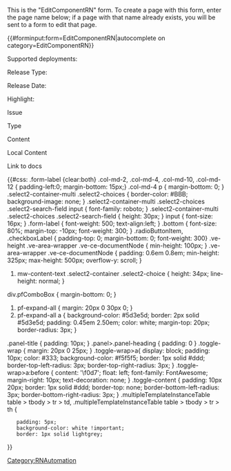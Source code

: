 <noinclude>
This is the "EditComponentRN" form.
To create a page with this form, enter the page name below;
if a page with that name already exists, you will be sent to a form to edit that page.


{{#forminput:form=EditComponentRN|autocomplete on category=EditComponentRN}}

</noinclude><includeonly>
<div id="wikiPreview" style="display: none; padding-bottom: 25px; margin-bottom: 25px; border-bottom: 1px solid #AAAAAA;"></div>
{{{info|edit title=Editing {{#explode:{{FULLPAGENAME}}|/|2}}  }}}

{{{for template|ComponentRN}}}
{{{field|ComponentId|hidden}}}
{{{field|JQL|hidden}}}

<div class="col-md-2 form-label">Supported deployments:</div> 
<div class="col-md-10">
{{{field|DeploymentTypeId|input type=tokens|existing values only|cargo table=DeploymentType|cargo field=Id|mapping template=DeploymentTypeMap}}}</div>  
<div class="col-md-2 form-label">Release Type:</div> 
<div class="col-md-10">{{{field|ReleaseTypeId|input type=radiobutton|cargo table=ReleaseType|cargo field=Id|mapping template=ReleaseTypeMap|placeholder=Click to select release type|}}}</div> 
<div class="col-md-2 form-label">Release Date:</div>
<div class="col-md-10">{{{field|ReleaseDate|input type=datepicker|default=now}}}</div> 
<div class="col-md-2 form-label">Highlight:{{FormTip|Craft a single sentence that sums up the main selling point for this release. For example, <need 2 or 3 solid examples>}}</div>
<div class="col-md-10">{{{field|Highlight|input type=textarea|editor=visualeditor}}}</div>
<div style="clear:both"></div>
{{{end template}}}

{{{for template|JiraIssue|multiple|displayed fields when minimized=Issue,IssueType}}}
<div class="col-md-2 form-label">Issue</div>
<div class="col-md-10">{{{field|Issue}}}</div>
<div class="col-md-2 form-label">Type</div>
<div class="col-md-10">{{{field|IssueType|input type=dropdown|cargo table=IssueType|cargo field=Id|mapping template=IssueTypeMap}}}</div>
<!-- removing deployment type <div class="col-md-2 form-label">Deployment Type</div>
<div class="col-md-10">{{{field|DeploymentTypeId|input type=tokens|cargo table=DeploymentType|cargo field=Id|mapping template=DeploymentTypeMap}}}</div>-->
<div class="col-md-2 form-label">Content</div>
<div class="col-md-10">{{{field|Content|input type=textarea|restricted=GenericUser}}}</div>
<div class="col-md-2 form-label">Local Content</div>
<div class="col-md-10">{{{field|LocalContent|input type=textarea|editor=visualeditor}}}</div>
<div class="col-md-2 form-label">Link to docs</div>
<div class="col-md-10">{{{field|SupportingDocumentation|input type=text|size=70}}}</div>

{{{end template}}}


<!--{{#invoke:RNAutomation|EditRN}}-->



{{{standard input|summary}}}



{{{standard input|save}}}  {{{standard input|changes}}} {{{standard input|cancel}}}

{{#css:
.form-label {clear:both}
.col-md-2, .col-md-4, .col-md-10, .col-md-12 { padding-left:0; margin-bottom: 15px;}
.col-md-4 p { margin-bottom: 0; }
.select2-container-multi .select2-choices { border-color: #BBB; background-image: none; }
.select2-container-multi .select2-choices .select2-search-field input { font-family: roboto; }
.select2-container-multi .select2-choices .select2-search-field { height: 30px; }
input { font-size: 16px; }
.form-label { font-weight: 500; text-align:left; }
.bottom { font-size: 80%; margin-top: -10px; font-weight: 300; }
.radioButtonItem, .checkboxLabel { padding-top: 0; margin-bottom: 0; font-weight: 300}
.ve-height .ve-area-wrapper .ve-ce-documentNode { min-height: 100px; }
.ve-area-wrapper .ve-ce-documentNode { padding: 0.6em 0.8em; min-height: 325px; max-height: 500px; overflow-y: scroll; }
#mw-content-text .select2-container .select2-choice { height: 34px; line-height: normal; }
div.pfComboBox { margin-bottom: 0; }
#pf-expand-all { margin: 20px 0 30px 0; }
#pf-expand-all a { background-color: #5d3e5d; border: 2px solid #5d3e5d; padding: 0.45em 2.50em; color: white; margin-top: 20px; border-radius: 3px; }
.panel-title { padding: 10px; }
.panel>.panel-heading { padding: 0 }
.toggle-wrap { margin: 20px 0 25px; }
.toggle-wrap>a{ display: block; padding: 10px; color: #333; background-color: #f5f5f5; border: 1px solid #ddd; border-top-left-radius: 3px; border-top-right-radius: 3px; }
.toggle-wrap>a:before { content: '\f0d7'; float: left; font-family: FontAwesome; margin-right: 10px; text-decoration: none; }
.toggle-content { padding: 10px 20px; border: 1px solid #ddd; border-top: none; border-bottom-left-radius: 3px; border-bottom-right-radius: 3px; }
.multipleTemplateInstanceTable table > tbody > tr > td, .multipleTemplateInstanceTable table > tbody > tr > th {
    padding: 5px;
    background-color: white !important;
    border: 1px solid lightgrey;
}}
</includeonly><noinclude>[[Category:RNAutomation]]</noinclude>